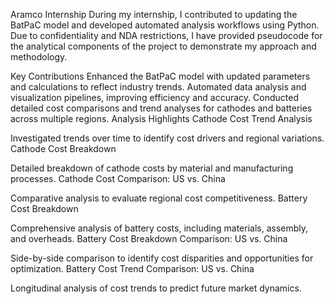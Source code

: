 Aramco Internship
During my internship, I contributed to updating the BatPaC model and developed automated analysis workflows using Python. Due to confidentiality and NDA restrictions, I have provided pseudocode for the analytical components of the project to demonstrate my approach and methodology.

Key Contributions
Enhanced the BatPaC model with updated parameters and calculations to reflect industry trends.
Automated data analysis and visualization pipelines, improving efficiency and accuracy.
Conducted detailed cost comparisons and trend analyses for cathodes and batteries across multiple regions.
Analysis Highlights
Cathode Cost Trend Analysis

Investigated trends over time to identify cost drivers and regional variations.
Cathode Cost Breakdown

Detailed breakdown of cathode costs by material and manufacturing processes.
Cathode Cost Comparison: US vs. China

Comparative analysis to evaluate regional cost competitiveness.
Battery Cost Breakdown

Comprehensive analysis of battery costs, including materials, assembly, and overheads.
Battery Cost Breakdown Comparison: US vs. China

Side-by-side comparison to identify cost disparities and opportunities for optimization.
Battery Cost Trend Comparison: US vs. China

Longitudinal analysis of cost trends to predict future market dynamics.
